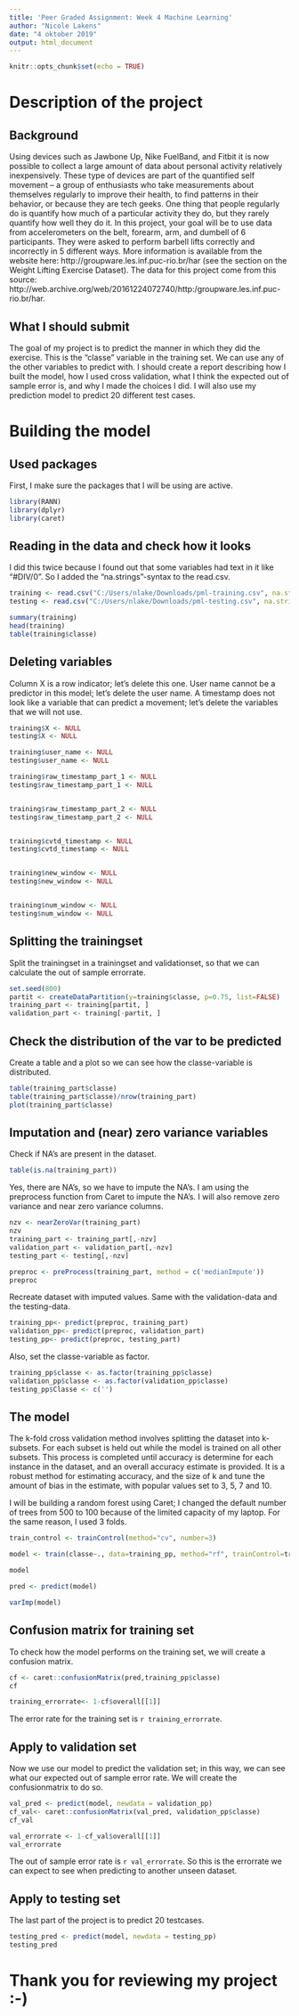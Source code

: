 ---
title: 'Peer Graded Assignment: Week 4 Machine Learning'
author: "Nicole Lakens"
date: "4 oktober 2019"
output: html_document
---

```{r setup, include=FALSE}
knitr::opts_chunk$set(echo = TRUE)
```
# Description of the project

## Background

Using devices such as Jawbone Up, Nike FuelBand, and Fitbit it is now possible to collect a large amount of data about personal activity relatively inexpensively. These type of devices are part of the quantified self movement – a group of enthusiasts who take measurements about themselves regularly to improve their health, to find patterns in their behavior, or because they are tech geeks. One thing that people regularly do is quantify how much of a particular activity they do, but they rarely quantify how well they do it. In this project, your goal will be to use data from accelerometers on the belt, forearm, arm, and dumbell of 6 participants. They were asked to perform barbell lifts correctly and incorrectly in 5 different ways. More information is available from the website here: http://groupware.les.inf.puc-rio.br/har (see the section on the Weight Lifting Exercise Dataset). The data for this project come from this source: http://web.archive.org/web/20161224072740/http:/groupware.les.inf.puc-rio.br/har.

## What I should submit

The goal of my project is to predict the manner in which they did the exercise. This is the "classe" variable in the training set. We can use any of the other variables to predict with. I should create a report describing how I built the model, how I used cross validation, what I think the expected out of sample error is, and why I made the choices I did. I will also use my prediction model to predict 20 different test cases.

# Building the model

## Used packages

First, I make sure the packages that I will be using are active.


```{r packages}
library(RANN)
library(dplyr)
library(caret)
```

## Reading in the data and check how it looks

I did this twice because I found out that some variables had text in it like "#DIV/0". So I added the "na.strings"-syntax to the read.csv.

```{r reading_checking_data}
training <- read.csv("C:/Users/nlake/Downloads/pml-training.csv", na.strings = c("NA", "", "#DIV/0!"))
testing <- read.csv("C:/Users/nlake/Downloads/pml-testing.csv", na.strings = c("NA", "", "#DIV/0!"))

summary(training)
head(training)
table(training$classe)

```

## Deleting variables

Column X is a row indicator; let's delete this one. User name cannot be a predictor in this model; let's delete the user name.
A timestamp does not look like a variable that can predict a movement; let's delete the variables that we will not use. 

```{r delete_vars}
training$X <- NULL
testing$X <- NULL

training$user_name <- NULL
testing$user_name <- NULL

training$raw_timestamp_part_1 <- NULL
testing$raw_timestamp_part_1 <- NULL


training$raw_timestamp_part_2 <- NULL
testing$raw_timestamp_part_2 <- NULL


training$cvtd_timestamp <- NULL
testing$cvtd_timestamp <- NULL


training$new_window <- NULL
testing$new_window <- NULL


training$num_window <- NULL
testing$num_window <- NULL
```

## Splitting the trainingset

Split the trainingset in a trainingset and validationset, so that we can calculate the out of sample errorrate.

```{r split}
set.seed(800)
partit <- createDataPartition(y=training$classe, p=0.75, list=FALSE)
training_part <- training[partit, ]
validation_part <- training[-partit, ]
```

## Check the distribution of the var to be predicted

Create a table and a plot so we can see how the classe-variable is distributed.

```{r plot}
table(training_part$classe)
table(training_part$classe)/nrow(training_part)
plot(training_part$classe)
```

## Imputation and (near) zero variance variables

Check if NA's are present in the dataset.

```{r nas}
table(is.na(training_part))
```

Yes, there are NA's, so we have to impute the NA's. I am using the preprocess function from Caret to impute the NA's. I will also remove zero variance and near zero variance columns.
```{r nzv}
nzv <- nearZeroVar(training_part)
nzv
training_part <- training_part[,-nzv]
validation_part <- validation_part[,-nzv]
testing_part <- testing[,-nzv]

preproc <- preProcess(training_part, method = c('medianImpute'))
preproc
```

Recreate dataset with imputed values. Same with the validation-data and the testing-data.

```{r predict_preproc}
training_pp<- predict(preproc, training_part)
validation_pp<- predict(preproc, validation_part)
testing_pp<- predict(preproc, testing_part)
```

Also, set the classe-variable as factor.

```{r fact}
training_pp$classe <- as.factor(training_pp$classe)
validation_pp$classe <- as.factor(validation_pp$classe)
testing_pp$Classe <- c('')
```

## The model

The k-fold cross validation method involves splitting the dataset into k-subsets. For each subset is held
out while the model is trained on all other subsets. This process is completed until accuracy is determine
for each instance in the dataset, and an overall accuracy estimate is provided. It is a robust method for
estimating accuracy, and the size of k and tune the amount of bias in the estimate,
with popular values set to 3, 5, 7 and 10.

I will be building a random forest using Caret; I changed the default number of trees from 500 to 100 because of the limited capacity of my laptop. For the same reason, I used 3 folds.

```{r model}
train_control <- trainControl(method="cv", number=3)

model <- train(classe~., data=training_pp, method="rf", trainControl=train_control, ntree = 100)

model

pred <- predict(model)

varImp(model)
```

## Confusion matrix for training set

To check how the model performs on the training set, we will create a confusion matrix.

```{r cf_training}
cf <- caret::confusionMatrix(pred,training_pp$classe)
cf
```

```{r training_errorrate}
training_errorrate<- 1-cf$overall[[1]]
```

The error rate for the training set is `r training_errorrate`.

## Apply to validation set

Now we use our model to predict the validation set; in this way, we can see what our expected out of sample error rate. We will create the confusionmatrix to do so.

```{r predict_val}

val_pred <- predict(model, newdata = validation_pp)
cf_val<- caret::confusionMatrix(val_pred, validation_pp$classe)
cf_val
```
```{r val_errorrate}
val_errorrate <- 1-cf_val$overall[[1]]
val_errorrate
```

The out of sample error rate is `r val_errorrate`. So this is the errorrate we can expect to see when predicting to another unseen dataset.

## Apply to testing set

The last part of the project is to predict 20 testcases.

```{r pred_test}
testing_pred <- predict(model, newdata = testing_pp)
testing_pred
```


# Thank you for reviewing my project :-) 










